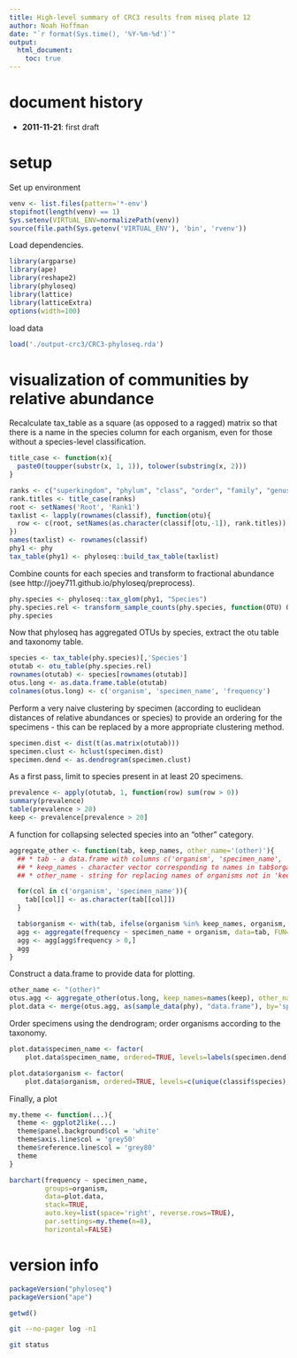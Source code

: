 ```yaml
---
title: High-level summary of CRC3 results from miseq plate 12
author: Noah Hoffman
date: "`r format(Sys.time(), '%Y-%m-%d')`"
output:
  html_document:
    toc: true
---
```


# document history

- **2011-11-21**: first draft

# setup

Set up environment

```r
venv <- list.files(pattern='*-env')
stopifnot(length(venv) == 1)
Sys.setenv(VIRTUAL_ENV=normalizePath(venv))
source(file.path(Sys.getenv('VIRTUAL_ENV'), 'bin', 'rvenv'))
```

Load dependencies.

```r
library(argparse)
library(ape)
library(reshape2)
library(phyloseq)
library(lattice)
library(latticeExtra)
options(width=100)
```

load data

```r
load('./output-crc3/CRC3-phyloseq.rda')
```

# visualization of communities by relative abundance

Recalculate tax_table as a square (as opposed to a ragged) matrix so
that there is a name in the species column for each organism, even for
those without a species-level classification.

```r
title_case <- function(x){
  paste0(toupper(substr(x, 1, 1)), tolower(substring(x, 2)))
}

ranks <- c("superkingdom", "phylum", "class", "order", "family", "genus", "species")
rank.titles <- title_case(ranks)
root <- setNames('Root', 'Rank1')
taxlist <- lapply(rownames(classif), function(otu){
  row <- c(root, setNames(as.character(classif[otu,-1]), rank.titles))
})
names(taxlist) <- rownames(classif)
phy1 <- phy
tax_table(phy1) <- phyloseq::build_tax_table(taxlist)
```

Combine counts for each species and transform to fractional abundance
(see http://joey711.github.io/phyloseq/preprocess).

```r
phy.species <- phyloseq::tax_glom(phy1, "Species")
phy.species.rel <- transform_sample_counts(phy.species, function(OTU) OTU/sum(OTU))
phy.species
```

Now that phyloseq has aggregated OTUs by species, extract the otu
table and taxonomy table.

```r
species <- tax_table(phy.species)[,'Species']
otutab <- otu_table(phy.species.rel)
rownames(otutab) <- species[rownames(otutab)]
otus.long <- as.data.frame.table(otutab)
colnames(otus.long) <- c('organism', 'specimen_name', 'frequency')
```

Perform a very naive clustering by specimen (according to euclidean
distances of relative abundances or species) to provide an ordering
for the specimens - this can be replaced by a more appropriate
clustering method.

```r
specimen.dist <- dist(t(as.matrix(otutab)))
specimen.clust <- hclust(specimen.dist)
specimen.dend <- as.dendrogram(specimen.clust)
```

As a first pass, limit to species present in at least 20 specimens.

```r
prevalence <- apply(otutab, 1, function(row) sum(row > 0))
summary(prevalence)
table(prevalence > 20)
keep <- prevalence[prevalence > 20]
```

A function for collapsing selected species into an "other" category.

```r
aggregate_other <- function(tab, keep_names, other_name='(other)'){
  ## * tab - a data.frame with columns c('organism', 'specimen_name', 'frequency')
  ## * keep_names - character vector corresponding to names in tab$organism
  ## * other_name - string for replacing names of organisms not in 'keep_names'

  for(col in c('organism', 'specimen_name')){
    tab[[col]] <- as.character(tab[[col]])
  }

  tab$organism <- with(tab, ifelse(organism %in% keep_names, organism, other_name))
  agg <- aggregate(frequency ~ specimen_name + organism, data=tab, FUN=sum)
  agg <- agg[agg$frequency > 0,]
  agg
}
```

Construct a data.frame to provide data for plotting.

```r
other_name <- "(other)"
otus.agg <- aggregate_other(otus.long, keep_names=names(keep), other_name=other_name)
plot.data <- merge(otus.agg, as(sample_data(phy), "data.frame"), by='specimen_name')
```

Order specimens using the dendrogram; order organisms according to the taxonomy.

```r
plot.data$specimen_name <- factor(
    plot.data$specimen_name, ordered=TRUE, levels=labels(specimen.dend))

plot.data$organism <- factor(
    plot.data$organism, ordered=TRUE, levels=c(unique(classif$species), other_name))
```

Finally, a plot

```r
my.theme <- function(...){
  theme <- ggplot2like(...)
  theme$panel.background$col = 'white'
  theme$axis.line$col = 'grey50'
  theme$reference.line$col = 'grey80'
  theme
}

barchart(frequency ~ specimen_name,
         groups=organism,
         data=plot.data,
         stack=TRUE,
         auto.key=list(space='right', reverse.rows=TRUE),
         par.settings=my.theme(n=8),
         horizontal=FALSE)
```

# version info

```r
packageVersion("phyloseq")
packageVersion("ape")
```

```r
getwd()
```

```sh
git --no-pager log -n1
```

```sh
git status
```

